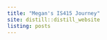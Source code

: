 ```yaml
---
title: "Megan's IS415 Journey"
site: distill::distill_website
listing: posts
---
```

<style>
body {
  background-image:	url("/IS415_bg.png");
  background-position: center center;
  background-repeat: no-repeat;
  background-size: cover;
}

h2:hover {
  color: #fca311;
}
</style>
